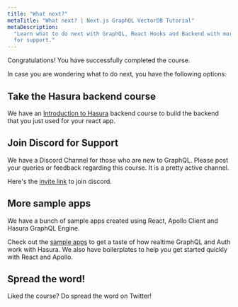 ```yaml
---
title: "What next?"
metaTitle: "What next? | Next.js GraphQL VectorDB Tutorial"
metaDescription:
  "Learn what to do next with GraphQL, React Hooks and Backend with more community resources. Join our discord channel
  for support."
---
```



Congratulations! You have successfully completed the course.

In case you are wondering what to do next, you have the following options:

## Take the Hasura backend course

We have an [Introduction to Hasura](https://hasura.io/learn/graphql/hasura/introduction/) backend course to build the
backend that you just used for your react app.

## Join Discord for Support

We have a Discord Channel for those who are new to GraphQL. Please post your queries or feedback regarding this course.
It is a pretty active channel.

Here's the [invite link](https://discord.com/invite/hasura) to join discord.

## More sample apps

We have a bunch of sample apps created using React, Apollo Client and Hasura GraphQL Engine.

Check out the [sample apps](https://hasura.io/sample-apps/) to get a taste of how realtime GraphQL and Auth work with
Hasura. We also have boilerplates to help you get started quickly with React and Apollo.

## Spread the word!

Liked the course? Do spread the word on Twitter! <TwitterShare />
